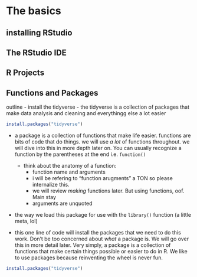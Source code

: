 # The basics 

## installing RStudio 

## The RStudio IDE

## R Projects

## Functions and Packages



outline
- install the tidyverse
- the tidyverse is a collection of packages that make data analysis and cleaning and everythingg else a lot easier

```r
install.packages("tidyverse")
```

- a package is a collection of functions that make life easier. functions are bits of code that do things. we will use _a lot_ of functions throughout. we will dive into this in more depth later on. You can usually recognize a function by the parentheses at the end i.e. `function()`
  - think about the anatomy of a function:
    - function name and arguments
    - i will be refering to "function arugments" a TON so please internalize this. 
    - we will review _making_ functions later. But using functions, oof. Main stay
    - arguments are unquoted
- the way we load this package for use with the `library()` function (a little meta, lol)


- this one line of code will install the packages that we need to do this work. Don't be too concerned about _what_ a package is. We will go over this in more detail later. Very simply, a package is a collection of functions that make certain things possible or easier to do in R. We like to use packages because reinventing the wheel is never fun.

```r
install.packages("tidyverse")
```

